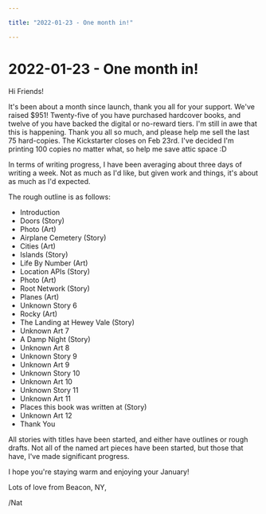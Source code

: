 ```yaml
---

title: "2022-01-23 - One month in!"

---
```


# 2022-01-23 - One month in!

Hi Friends!

It's been about a month since launch, thank you all for your support. We've raised $951! Twenty-five of you have purchased hardcover books, and twelve of you have backed the digital or no-reward tiers. I'm still in awe that this is happening. Thank you all so much, and please help me sell the last 75 hard-copies. The Kickstarter closes on Feb 23rd. I've decided I'm printing 100 copies no matter what, so help me save attic space :D

In terms of writing progress, I have been averaging about three days of writing a week. Not as much as I'd like, but given work and things, it's about as much as I'd expected.

The rough outline is as follows:

 * Introduction
 * Doors (Story)
 * Photo (Art)
 * Airplane Cemetery (Story)
 * Cities (Art)
 * Islands (Story)
 * Life By Number (Art)
 * Location APIs (Story)
 * Photo (Art)
 * Root Network (Story)
 * Planes (Art)
 * Unknown Story 6
 * Rocky (Art)
 * The Landing at Hewey Vale (Story)
 * Unknown Art 7
 * A Damp Night (Story)
 * Unknown Art 8
 * Unknown Story 9
 * Unknown Art 9
 * Unknown Story 10
 * Unknown Art 10
 * Unknown Story 11
 * Unknown Art 11
 * Places this book was written at (Story)
 * Unknown Art 12
 * Thank You

All stories with titles have been started, and either have outlines or rough drafts. Not all of the named art pieces have been started, but those that have, I've made significant progress.

I hope you're staying warm and enjoying your January!

Lots of love from Beacon, NY,

/Nat
